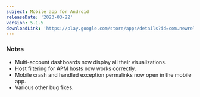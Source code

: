 ```yaml
---
subject: Mobile app for Android
releaseDate: '2023-03-22'
version: 5.1.5
downloadLink: 'https://play.google.com/store/apps/details?id=com.newrelic.rpm'
---
```


### Notes

* Multi-account dashboards now display all their visualizations.
* Host filtering for APM hosts now works correctly.
* Mobile crash and handled exception permalinks now open in the mobile app.
* Various other bug fixes.
